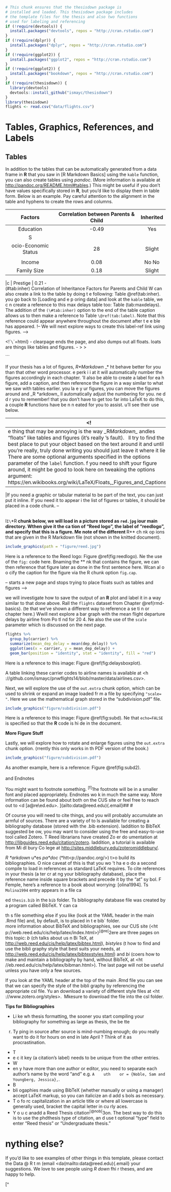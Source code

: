 ```r
# This chunk ensures that the thesisdown package is
# installed and loaded. This thesisdown package includes
# the template files for the thesis and also two functions
# used for labeling and referencing
if (!require(devtools)) {
  install.packages("devtools", repos = "http://cran.rstudio.com")
}
if (!require(dplyr)) {
  install.packages("dplyr", repos = "http://cran.rstudio.com")
}
if (!require(ggplot2)) {
  install.packages("ggplot2", repos = "http://cran.rstudio.com")
}
if (!require(ggplot2)) {
  install.packages("bookdown", repos = "http://cran.rstudio.com")
}
if (!require(thesisdown)) {
  library(devtools)
  devtools::install_github("ismayc/thesisdown")
}
library(thesisdown)
flights <- read.csv("data/flights.csv")
```

# Tables, Graphics, References, and Labels {#ref-labels}

## Tables

In addition to the tables that can be automatically generated from a data frame in **R** that you saw in [R Markdown
Basics] using the `kable` function, you can also create tables using *pandoc*. (More information is available at
<http://pandoc.org/README.html#tables>.) This might be useful if you don't have values specifically stored in **R**, but
you'd like to display them in table form. Below is an example. Pay careful attention to the alignment in the table and
hyphens to create the rows and columns.

|       Factors        | Correlation between Parents & Child | Inherited |
|:--------------------:|:-----------------------------------:|:---------:|
|      Education       |                -0.49                |    Yes    |
|          S           |                                     |           |
| ocio-Economic Status |                 28                  |  Slight   |
|                      |                                     |           |
|        Income        |                0.08                 |   No No   |
|     Family Size      |                0.18                 |  Slight
 
|c
\| \cupational Prestige   \| 0.21 \light
-   \
(\#tab:inher) Correlation of Inheritance Factors for Parents and Child 
W can also create a link to the table by doing t
e following: Table \@ref(tab:inher).   you go back to [Loading and e
p oring data] and look at the `kable` table, we c
n create a reference to this max delays table too: Table \ref(tab:maxdelays). The addition of the `(\#tab:inher)` option to the end of the table caption allows us to then make a
reference to Table `\@ref(tab:label)`. Note that this reference could appear anywhere throughout the document after t
e e
ble has appeared.  !-- We will next explore ways to create this label-ref link using figures. -->

\clearpage

<!\``\`\`\=html}
-  clearpage ends the page, and also dumps out all floats.
 loats are things like tables and figures. -
 >
\>

\`\`\`\Figures

If your thesis has a lot of figures, _R\*Markdown_ \_* ht behave better for you than that other word processor.  e perk i
i at it will automatically number the figures accordingly in each chapter.  'll also be able to create a label for ea
h figure, add a caption, and then reference the figure in a way similar to what we saw with tables earlier.   you la
e  y
ur figures, you can move the figures around and _R\ *arkdown_ \w*ll automatically adjust the numbering for you.   ne
d d
r you to remember!   that you don't have to get too far into LaTeX to do this, a couple **R** functions have be
n n
eated for you to assist.  u'll see their use below.

<!| \<!-\`\`\`{=html}                                                                                                                                                                                                                                                                                                                                                                                                                                                                                                                                                                 |
|-----------------------------------------------------------------------------------------------------------------------------------------------------------------------------------------------------------------------------------------------------------------------------------------------------------------------------------------------------------------------------------------------------------------------------------------------------------------------------------------------------------------------------------------------------------------------------------|
| e thing that may be annoying is the way _R*Markdown_ *andles "floats" like tables and figures (it's really \LaTeX's fault). \LaTeX\  ll try to find the best place to put your object based on the text around it and until you're really, truly done writing you should just leave it where it lies. There are some optional arguments specified in the options parameter of the `label` function.  f you need to shift your figure around, it might be good to look here on tweaking the options argument:  https://en.wikibooks.org/wiki/LaTeX/Floats,_Figures_and_Captions>

 |If you need a graphic or tabular material to be part of the text, you can just put it inline. If you need it to appear i
 the list of figures or tables, it should be placed in a code chunk.
-- 

\
I`I\`\th **R** chunk below, we will load in a picture stored as `red.jpg` i\n our main directory.  Wthen give it the ca
tion of "Reed logo", the label of "reedlogo", and specify that this is a figure.  Me note of the different **R** ch
nk op
ions that are given in the R Markdown file (not shown in the knitted document).

```r
include_graphics(path = "figure/reed.jpg")
```

Here is a reference to the Reed logo: Figure \@ref(fig:reedlogo).  Ne the use of the `fig:` code here.  Bnaming the **
nk that contains the figure, we can then reference that figure later as done in the first sentence here.  Wcan al
o  o
cify the caption for the figure via the R chunk option `fig.cap`.

\clearpage 

-- starts a new page and stops trying to place floats such as tables and figures -->

\Below we will investigate how to save the output of an **R** plot and label it in a way similar to that done above.  Rall the `flights` dataset from Chapter \@ref(rmd-basics).  (te that we've shown a different way to reference a se
ti n or
chapter here.)  Wwill next explore a bar graph with the mean flight departure delays by airline from Po
tl nd for 20
4.  Ne also the use of the `scale` parameter which is discussed on the next page.

```r
flights %>%
  group_by(carrier) %>%
  summarize(mean_dep_delay = mean(dep_delay)) %>%
  ggplot(aes(x = carrier, y = mean_dep_delay)) +
  geom_bar(position = "identity", stat = "identity", fill = "red")
```

Here is a reference to this image: Figure \@ref(fig:delaysboxplot).

A table linking these carrier codes to airline names is available at <h
\tps://github.com/ismayc/pnwflights14/blob/master/data/airlines.csv>.
\
\clearpage

Next, we will explore the use of the `out.extra` chunk option, which can be used to shrink or expand an image loaded fr
m a file by specifying `"scale= "`. Here we use the mathematical graph stored in the "subdivision.pdf" file.

```r
include_graphics("figure/subdivision.pdf")
```

Here is a reference to this image: Figure \@ref(fig:subd).  Ne that `echo=FALSE` is specified so that the **R** code is hi
de  in the document.

**More Figure Stuff**

Lastly, we will explore how to rotate and enlarge figures using the `out.extra` chunk option.  (rrently this only works in
th  PDF version of the book.)

```r
include_graphics("figure/subdivision.pdf")
```

As another example, here is a reference: Figure \@ref(fig:subd2).  
\
\ootnotes and Endnotes

You might want to footnote something. ^[f[^1he footnote will be in a smaller font and placed appropriately. Endnotes wo
k in much the same way. More information can be found about both on the CUS site or feel free to reach out to <d
\[a@re\\ed.edu>.
\](ailto:data@reed.edu){.email}## \#\ibliographies

Of course you will need to cite things, and you will probably accumulate an armful of sources. There are a variety of to
ls available for creating a bibliography database (stored with the .bib extension).  Iaddition to BibTeX suggested be
ow, you may want to consider using the free and easy-to-use tool called Zotero.  T Reed librarians have created Zo
er  do
umentation at <http://libguides.reed.edu/citation/zotero>.  Iaddition, a tutorial is available from Mi
dl bury Co
lege at <http://sites.middlebury.edu/zoteromiddlebury/>.

_R \*arkdown_ u\*es _pa\*doc_ (\*htt<p://pandoc.org/>) t\>o build its bibliographies.  O nice caveat of this is that you wo
't ha
e  o do a second compile to load in references as standard LaTeX requires. To cite references in your thesis (a
ter cr
at ng your bibliography database), place the reference name inside square brackets and precede it by the "at" sy
bol.  F
Femple, here's a reference to a book about worrying:  [olina1994].  Ts `Molina1994` entry appears in a file ca

ed `thesis.bib` in the `bib` folder.  Ts bibliography database file was created by a program called BibTeX.  Y can ca

th s file something else if you like (look at the YAML header in the main .Rmd file) and, by default, is to placed in
t
e  bib` folder.  
 more information about BibTeX and bibliographies, see our CUS site (<ht\
p://web.reed.edu/cis/help/latex/index.html>)^\[@re[^2ere are three pages on this topic:  _b\b*x_ (\wh*ch talks about us
n
Bi TeX, at <http://web.reed.edu/cis/help/latex/bibtex.html>), _bi\bte*styles_ (\abo*t how to find and use the bibli
graphy style that best suits your needs, at <http://web.reed.edu/cis/help/latex/bibtexstyles.html>) and _bi\bma*_ (\whi*
 coers how to make and maintain a bibliography by hand, without BibTeX, at <ht\tp
 //eb.reed.edu/cis/help/latex/bibman.html>).\ The last page will not be useful unless you have only a few sources.

If you look at the YAML header at the top of the main .Rmd file you can see that we can specify the style of the bibli
graphy by referencing the appropriate csl file.  Yu an download a variety of different style files at <ht\tp
://www.zotero.org/styles>. \ Mkesure to download the file into the csl folder.

**Tips for Bibliographies**

- Li  ke   wh thesis formatting, the sooner you start compiling your bibliography for something as large as thesis, the be
   tte
   
 r. Ty ping in source after source is mind-numbing enough; do you really want to do it for hours on end in late April
        ? Think of it as procrastination.
- T
-  e c  it key (a citation's label) needs to be unique from the other entries.
- W
-  en   y have more than one author or editor, you need to separate each author's name by the word "and" e.g. `A
   uth
   or = {Noble, Sam and Youngberg, Jessica},`.
- B
-  bli  ogaphies made using BibTeX (whether manually or using a manager) accept LaTeX markup, so you can italicize an
   d add s
  bols as necessary.
- T
o   fo  rc capitalization in an article title or where all lowercase is generally used, bracket the capital letter in cu
   rly
  aces.
- Y
o  u c  anadd a Reed Thesis citation^[@nob[^3on. The best way to do this is to use the phdthesis type of citation, an
   d use t
   optional "type" field to enter "Reed thesis" or "Undergraduate thesis." 

# nything else?

If you'd like to see examples of other things in this template, please contact the Data @ R\eed\ t m (email <da\ta
[eed.\edu>) \wit](mailto:data@reed.edu){.email} your suggestions. We love to see people using _R \Mar*down_ f\or *hi r
theses, and are happy to help.

[^
